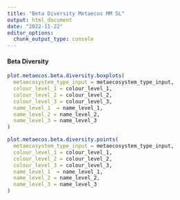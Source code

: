 ```yaml
---
title: "Beta Diversity Metaecos MM SL"
output: html_document
date: "2022-11-22"
editor_options: 
  chunk_output_type: console
---
```


#### Beta Diversity

```r
plot.metaecos.beta.diversity.boxplots(
  metaecosystem_type_input = metaecosystem_type_input,
  colour_level_1 = colour_level_1,
  colour_level_2 = colour_level_2,
  colour_level_3 = colour_level_3,
  name_level_1  = name_level_1,
  name_level_2 = name_level_2,
  name_level_3 = name_level_3
)
```

```r
plot.metaecos.beta.diversity.points(
  metaecosystem_type_input = metaecosystem_type_input,
  colour_level_1 = colour_level_1,
  colour_level_2 = colour_level_2,
  colour_level_3 = colour_level_3,
  name_level_1  = name_level_1,
  name_level_2 = name_level_2,
  name_level_3 = name_level_3
)
```